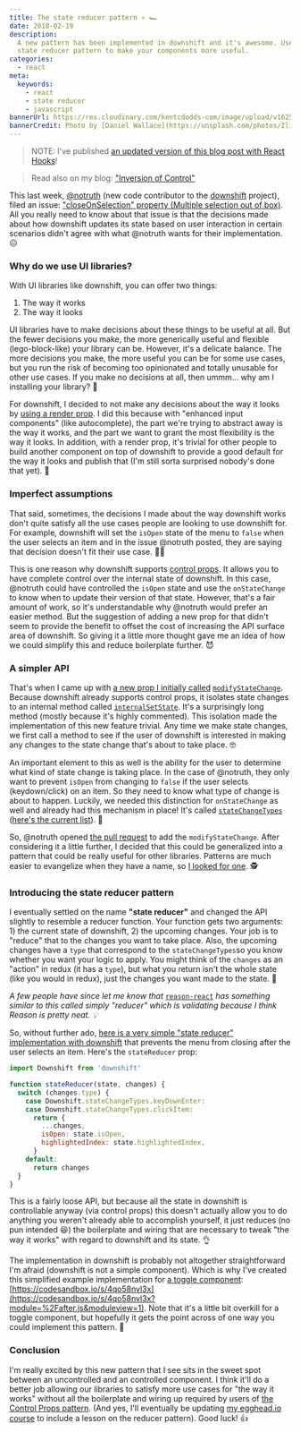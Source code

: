 ```yaml
---
title: The state reducer pattern ⚛️ 🏎
date: 2018-02-19
description:
  A new pattern has been implemented in downshift and it's awesome. Use the
  state reducer pattern to make your components more useful.
categories:
  - react
meta:
  keywords:
    - react
    - state reducer
    - javascript
bannerUrl: https://res.cloudinary.com/kentcdodds-com/image/upload/v1625033431/kentcdodds.com/content/blog/the-state-reducer-pattern/banner.jpg
bannerCredit: Photo by [Daniel Wallace](https://unsplash.com/photos/IliTEyruu7U)
---
```


> NOTE: I've published
> [an updated version of this blog post with React Hooks](/blog/the-state-reducer-pattern-with-react-hooks)!

> Read also on my blog: ["Inversion of Control"](/blog/inversion-of-control)

This last week, [@notruth](https://github.com/notruth) (new code contributor to
the
[downshift](https://github.com/downshift-js/downshift/blob/master/README.md#contributors)
project), filed an issue:
["closeOnSelection" property (Multiple selection out of box)](https://github.com/downshift-js/downshift/issues/319).
All you really need to know about that issue is that the decisions made about
how downshift updates its state based on user interaction in certain scenarios
didn't agree with what @notruth wants for their implementation. 😖

### Why do we use UI libraries?

With UI libraries like downshift, you can offer two things:

1.  The way it works
2.  The way it looks

UI libraries have to make decisions about these things to be useful at all. But
the fewer decisions you make, the more generically useful and flexible
(lego-block-like) your library can be. However, it's a delicate balance. The
more decisions you make, the more useful you can be for some use cases, but you
run the risk of becoming too opinionated and totally unusable for other use
cases. If you make no decisions at all, then ummm... why am I installing your
library? 🤔

For downshift, I decided to not make any decisions about the way it looks by
[using a render prop](https://cdb.reacttraining.com/use-a-render-prop-50de598f11ce).
I did this because with "enhanced input components" (like autocomplete), the
part we're trying to abstract away is the way it works, and the part we want to
grant the most flexibility is the way it looks. In addition, with a render prop,
it's trivial for other people to build another component on top of downshift to
provide a good default for the way it looks and publish that (I'm still sorta
surprised nobody's done that yet). 🤨

### Imperfect assumptions

That said, sometimes, the decisions I made about the way downshift works don't
quite satisfy all the use cases people are looking to use downshift for. For
example, downshift will set the `isOpen` state of the menu to `false` when the
user selects an item and in the issue @notruth posted, they are saying that
decision doesn't fit their use case. 🤷‍♂️

This is one reason why downshift supports
[control props](https://github.com/downshift-js/downshift#control-props). It
allows you to have complete control over the internal state of downshift. In
this case, @notruth could have controlled the `isOpen` state and use the
`onStateChange` to know when to update their version of that state. However,
that's a fair amount of work, so it's understandable why @notruth would prefer
an easier method. But the suggestion of adding a new prop for that didn't seem
to provide the benefit to offset the cost of increasing the API surface area of
downshift. So giving it a little more thought gave me an idea of how we could
simplify this and reduce boilerplate further. 😈

### A simpler API

That's when I came up with
[a new prop I initially called](https://github.com/downshift-js/downshift/issues/319#issuecomment-361640218)
[`modifyStateChange`](https://github.com/downshift-js/downshift/issues/319#issuecomment-361640218).
Because downshift already supports control props, it isolates state changes to
an internal method called
[`internalSetState`](https://github.com/downshift-js/downshift/blob/118a87234a9331e716142acfb95eb411cc4f8015/src/downshift.js#L302-L410).
It's a surprisingly long method (mostly because it's highly commented). This
isolation made the implementation of this new feature trivial. Any time we make
state changes, we first call a method to see if the user of downshift is
interested in making any changes to the state change that's about to take place.
🤓

An important element to this as well is the ability for the user to determine
what kind of state change is taking place. In the case of @notruth, they only
want to prevent `isOpen` from changing to `false` if the user selects
(keydown/click) on an item. So they need to know what type of change is about to
happen. Luckily, we needed this distinction for `onStateChange` as well and
already had this mechanism in place! It's called
[`stateChangeTypes`](https://github.com/downshift-js/downshift#statechangetypes)
([here's the current list](https://github.com/downshift-js/downshift/blob/118a87234a9331e716142acfb95eb411cc4f8015/src/downshift.js#L103-L119)).
🤖

So, @notruth opened
[the pull request](https://github.com/downshift-js/downshift/pull/320) to add
the `modifyStateChange`. After considering it a little further, I decided that
this could be generalized into a pattern that could be really useful for other
libraries. Patterns are much easier to evangelize when they have a name, so
[I looked for one](https://twitter.com/kentcdodds/status/958707800292470784). 🕵️

### Introducing the state reducer pattern

I eventually settled on the name **"state reducer"** and changed the API
slightly to resemble a reducer function. Your function gets two arguments: 1)
the current state of downshift, 2) the upcoming changes. Your job is to "reduce"
that to the changes you want to take place. Also, the upcoming changes have a
`type` that correspond to the `stateChangeTypes`so you know whether you want
your logic to apply. You might think of the `changes` as an "action" in redux
(it has a `type`), but what you return isn't the whole state (like you would in
redux), just the changes you want made to the state. 🔁

_A few people have since let me know that_
[`reason-react`](https://github.com/reasonml/reason-react) _has something
similar to this called simply "reducer" which is validating because I think
Reason is pretty neat. 💡_

So, without further ado,
[here is a very simple "state reducer" implementation with downshift](https://codesandbox.io/s/zy92xrwr3)
that prevents the menu from closing after the user selects an item. Here's the
`stateReducer` prop:

```js
import Downshift from 'downshift'

function stateReducer(state, changes) {
  switch (changes.type) {
    case Downshift.stateChangeTypes.keyDownEnter:
    case Downshift.stateChangeTypes.clickItem:
      return {
        ...changes,
        isOpen: state.isOpen,
        highlightedIndex: state.highlightedIndex,
      }
    default:
      return changes
  }
}
```

This is a fairly loose API, but because all the state in downshift is
controllable anyway (via control props) this doesn't actually allow you to do
anything you weren't already able to accomplish yourself, it just reduces (no
pun intended 😆) the boilerplate and wiring that are necessary to tweak "the way
it works" with regard to downshift and its state. 👌

The implementation in downshift is probably not altogether straightforward I'm
afraid (downshift is not a simple component). Which is why I've created this
simplified example implementation for
[a toggle component](https://egghead.io/lessons/react-build-a-toggle-component):
[https://codesandbox.io/s/4qo58nvl3x](https://codesandbox.io/s/4qo58nvl3x?module=%2Fafter.js&moduleview=1).
Note that it's a little bit overkill for a toggle component, but hopefully it
gets the point across of one way you could implement this pattern. 🤝

### Conclusion

I'm really excited by this new pattern that I see sits in the sweet spot between
an uncontrolled and an controlled component. I think it'll do a better job
allowing our libraries to satisfy more use cases for "the way it works" without
all the boilerplate and wiring up required by users of
[the Control Props pattern](https://egghead.io/lessons/react-make-controlled-react-components-with-control-props).
(And yes, I'll eventually be updating
[my egghead.io course](http://kcd.im/advanced-react) to include a lesson on the
reducer pattern). Good luck! 👍

